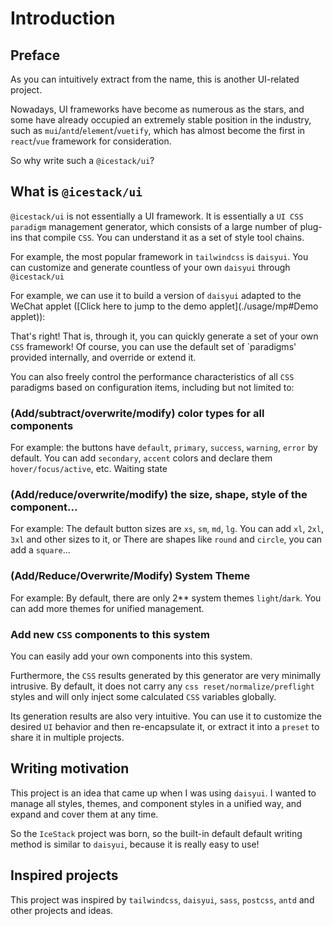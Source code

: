 # Introduction

## Preface

As you can intuitively extract from the name, this is another UI-related project.

Nowadays, UI frameworks have become as numerous as the stars, and some have already occupied an extremely stable position in the industry, such as `mui`/`antd`/`element`/`vuetify`, which has almost become the first in `react`/`vue` framework for consideration.

So why write such a `@icestack/ui`?

## What is `@icestack/ui`

`@icestack/ui` is not essentially a UI framework. It is essentially a `UI CSS paradigm` management generator, which consists of a large number of plug-ins that compile `CSS`. You can understand it as a set of style tool chains.

For example, the most popular framework in `tailwindcss` is `daisyui`. You can customize and generate countless of your own `daisyui` through `@icestack/ui`

For example, we can use it to build a version of `daisyui` adapted to the WeChat applet ([Click here to jump to the demo applet](./usage/mp#Demo applet)):

That's right! That is, through it, you can quickly generate a set of your own `CSS` framework! Of course, you can use the default set of `paradigms' provided internally, and override or extend it.

You can also freely control the performance characteristics of all `CSS` paradigms based on configuration items, including but not limited to:

### (Add/subtract/overwrite/modify) color types for all components

For example: the buttons have `default`, `primary`, `success`, `warning`, `error` by default. You can add `secondary`, `accent` colors and declare them `hover/focus/active`, etc. Waiting state

### (Add/reduce/overwrite/modify) the size, shape, style of the component...

For example: The default button sizes are `xs`, `sm`, `md`, `lg`. You can add `xl`, `2xl`, `3xl` and other sizes to it, or There are shapes like `round` and `circle`, you can add a `square`...

### (Add/Reduce/Overwrite/Modify) System Theme

For example: By default, there are only 2** system themes `light`/`dark`. You can add more themes for unified management.

### Add new `CSS` components to this system

You can easily add your own components into this system.

Furthermore, the `CSS` results generated by this generator are very minimally intrusive. By default, it does not carry any `css reset/normalize/preflight` styles and will only inject some calculated `CSS` variables globally.

Its generation results are also very intuitive. You can use it to customize the desired `UI` behavior and then re-encapsulate it, or extract it into a `preset` to share it in multiple projects.

## Writing motivation

This project is an idea that came up when I was using `daisyui`. I wanted to manage all styles, themes, and component styles in a unified way, and expand and cover them at any time.

So the `IceStack` project was born, so the built-in default default writing method is similar to `daisyui`, because it is really easy to use!

## Inspired projects

This project was inspired by `tailwindcss`, `daisyui`, `sass`, `postcss`, `antd` and other projects and ideas.